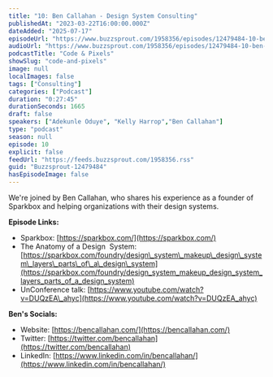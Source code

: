```yaml
---
title: "10: Ben Callahan - Design System Consulting"
publishedAt: "2023-03-22T16:00:00.000Z"
dateAdded: "2025-07-17"
episodeUrl: "https://www.buzzsprout.com/1958356/episodes/12479484-10-ben-callahan-design-system-consulting.mp3"
audioUrl: "https://www.buzzsprout.com/1958356/episodes/12479484-10-ben-callahan-design-system-consulting.mp3"
podcastTitle: "Code & Pixels"
showSlug: "code-and-pixels"
image: null
localImages: false
tags: ["Consulting"]
categories: ["Podcast"]
duration: "0:27:45"
durationSeconds: 1665
draft: false
speakers: ["Adekunle Oduye", "Kelly Harrop","Ben Callahan"]
type: "podcast"
season: null
episode: 10
explicit: false
feedUrl: "https://feeds.buzzsprout.com/1958356.rss"
guid: "Buzzsprout-12479484"
hasEpisodeImage: false
---
```

We're joined by Ben Callahan, who shares his experience as a founder of Sparkbox and helping organizations with their design systems.  
  
**Episode Links:**

-   Sparkbox: [https://sparkbox.com/](https://sparkbox.com/)
-   The Anatomy of a Design  System: [https://sparkbox.com/foundry/design\_system\_makeup\_design\_system\_layers\_parts\_of\_a\_design\_system](https://sparkbox.com/foundry/design_system_makeup_design_system_layers_parts_of_a_design_system)
-   UnConference talk: [https://www.youtube.com/watch?v=DUQzEA\_ahyc](https://www.youtube.com/watch?v=DUQzEA_ahyc)

**Ben's Socials:**

-   Website: [https://bencallahan.com/](https://bencallahan.com/)
-   Twitter: [https://twitter.com/bencallahan](https://twitter.com/bencallahan)
-   LinkedIn: [https://www.linkedin.com/in/bencallahan/](https://www.linkedin.com/in/bencallahan/)
